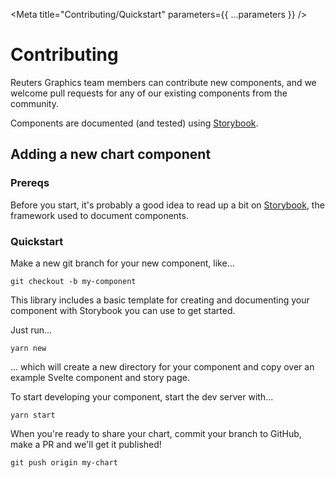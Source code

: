 
<Meta title="Contributing/Quickstart" parameters={{ ...parameters }} />

# Contributing

Reuters Graphics team members can contribute new components, and we welcome pull requests for any of our existing components from the community.

Components are documented (and tested) using [Storybook](https://storybook.js.org).

## Adding a new chart component

### Prereqs

Before you start, it's probably a good idea to read up a bit on [Storybook](https://storybook.js.org/docs/svelte/get-started/introduction), the framework used to document components.

### Quickstart

Make a new git branch for your new component, like...

```
git checkout -b my-component
```

This library includes a basic template for creating and documenting your component with Storybook you can use to get started.

Just run...

```
yarn new
```

... which will create a new directory for your component and copy over an example Svelte component and story page.

To start developing your component, start the dev server with...

```
yarn start
```

When you're ready to share your chart, commit your branch to GitHub, make a PR and we'll get it published!

```
git push origin my-chart
```
